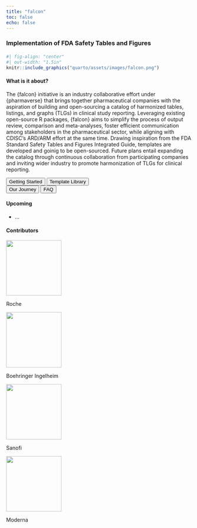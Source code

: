 ```yaml
---
title: "falcon"
toc: false
echo: false
---
```


### Implementation of FDA Safety Tables and Figures

#### 

```r
#| fig-align: "center"
#| out-width: "1.5in"
knitr::include_graphics("quarto/assets/images/falcon.png")
```

#### What is it about?

The {falcon} initiative is an industry collaborative effort under {pharmaverse} that brings together pharmaceutical companies with the aspiration of building and open-sourcing a catalog of harmonized tables, listings, and graphs (TLGs) in clinical study reporting. Leveraging existing open-source R packages, {falcon} aims to simplify the process of output review, comparison and meta-analyses, foster efficient communication among stakeholders in the pharmaceutical sector, while aligning with CDISC's ARD/ARM effort at the same time. Drawing inspiration from the FDA Standard Safety Tables and Figures Integrated Guide, templates are developed and goinig to be open-sourced. Future plans entail expanding the catalog through continuous collaboration from participating companies and inviting wider industry to promote harmonization of TLGs for clinical reporting. 

```{=html}
<div class="divButton">
<button onclick="window.location.href = 'getting_started.html';" class="button">Getting Started</button>
<button onclick="window.location.href = 'template_library.html';" class="button">Template Library</button> 
</div> 

<div class="divButton">
<button onclick="window.location.href = 'our_journey.html';" class="button">Our Journey</button>
<button onclick="window.location.href = 'faq.html';" class="button">FAQ</button>
</div>
```

#### Upcoming

-   ...

#### Contributors
:::{layout-ncol=4}
::::{.flip-card}
:::::{.flip-card-inner}
::::::{.flip-card-front}
![](quarto/assets/images/logo-roche.png){width=150}
::::::
::::::{.flip-card-back}
Roche
::::::
:::::
::::

::::{.flip-card}
:::::{.flip-card-inner}
::::::{.flip-card-front}
![](quarto/assets/images/logo-bi.png){width=150}
::::::
::::::{.flip-card-back}
Boehringer Ingelheim
::::::
:::::
::::

::::{.flip-card}
:::::{.flip-card-inner}
::::::{.flip-card-front}
![](quarto/assets/images/logo-sanofi.png){width=150}
::::::
::::::{.flip-card-back}
Sanofi
::::::
:::::
::::

::::{.flip-card}
:::::{.flip-card-inner}
::::::{.flip-card-front}
![](quarto/assets/images/logo-moderna.png){width=150}
::::::
::::::{.flip-card-back}
Moderna
::::::
:::::
::::
:::

